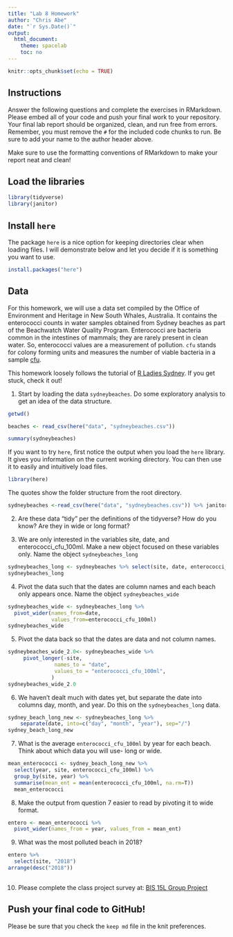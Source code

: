 ```yaml
---
title: "Lab 8 Homework"
author: "Chris Abe"
date: "`r Sys.Date()`"
output:
  html_document:
    theme: spacelab
    toc: no
---
```


```r
knitr::opts_chunk$set(echo = TRUE)
```

## Instructions
Answer the following questions and complete the exercises in RMarkdown. Please embed all of your code and push your final work to your repository. Your final lab report should be organized, clean, and run free from errors. Remember, you must remove the `#` for the included code chunks to run. Be sure to add your name to the author header above.  

Make sure to use the formatting conventions of RMarkdown to make your report neat and clean!  

## Load the libraries
```r
library(tidyverse)
library(janitor)
``` 

## Install `here`
The package `here` is a nice option for keeping directories clear when loading files. I will demonstrate below and let you decide if it is something you want to use.  
```r
install.packages("here")
```

## Data
For this homework, we will use a data set compiled by the Office of Environment and Heritage in New South Whales, Australia. It contains the enterococci counts in water samples obtained from Sydney beaches as part of the Beachwatch Water Quality Program. Enterococci are bacteria common in the intestines of mammals; they are rarely present in clean water. So, enterococci values are a measurement of pollution. `cfu` stands for colony forming units and measures the number of viable bacteria in a sample [cfu](https://en.wikipedia.org/wiki/Colony-forming_unit).   

This homework loosely follows the tutorial of [R Ladies Sydney](https://rladiessydney.org/). If you get stuck, check it out!  

1. Start by loading the data `sydneybeaches`. Do some exploratory analysis to get an idea of the data structure.
```r
getwd()
```

```r
beaches <- read_csv(here("data", "sydneybeaches.csv"))
```
```r
summary(sydneybeaches)
```

If you want to try `here`, first notice the output when you load the `here` library. It gives you information on the current working directory. You can then use it to easily and intuitively load files.
```r
library(here)
```

The quotes show the folder structure from the root directory.
```r
sydneybeaches <-read_csv(here("data", "sydneybeaches.csv")) %>% janitor::clean_names()
```

2. Are these data "tidy" per the definitions of the tidyverse? How do you know? Are they in wide or long format?


3. We are only interested in the variables site, date, and enterococci_cfu_100ml. Make a new object focused on these variables only. Name the object `sydneybeaches_long`
```r
sydneybeaches_long <- sydneybeaches %>% select(site, date, enterococci_cfu_100ml)
sydneybeaches_long
```


4. Pivot the data such that the dates are column names and each beach only appears once. Name the object `sydneybeaches_wide`
```r
sydneybeaches_wide <- sydneybeaches_long %>% 
  pivot_wider(names_from=date,
              values_from=enterococci_cfu_100ml)
sydneybeaches_wide
```


5. Pivot the data back so that the dates are data and not column names.

```r
sydneybeaches_wide_2.0<- sydneybeaches_wide %>% 
     pivot_longer(-site,
               names_to = "date",
               values_to = "enterococci_cfu_100ml",
              )
sydneybeaches_wide_2.0
```

6. We haven't dealt much with dates yet, but separate the date into columns day, month, and year. Do this on the `sydneybeaches_long` data.

```r
sydney_beach_long_new <- sydneybeaches_long %>% 
    separate(date, into=c("day", "month", "year"), sep="/")
sydney_beach_long_new
```

7. What is the average `enterococci_cfu_100ml` by year for each beach. Think about which data you will use- long or wide.
```r
mean_enterococci <- sydney_beach_long_new %>% 
  select(year, site, enterococci_cfu_100ml) %>% 
  group_by(site, year) %>% 
  summarise(mean_ent = mean(enterococci_cfu_100ml, na.rm=T))
  mean_enterococci
```


8. Make the output from question 7 easier to read by pivoting it to wide format.
```r
entero <- mean_enterococci %>% 
  pivot_wider(names_from = year, values_from = mean_ent)
```


9. What was the most polluted beach in 2018?
```r
entero %>% 
  select(site, "2018")
arrange(desc("2018"))
  
```


10. Please complete the class project survey at: [BIS 15L Group Project](https://forms.gle/H2j69Z3ZtbLH3efW6)


## Push your final code to GitHub!
Please be sure that you check the `keep md` file in the knit preferences.   